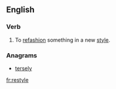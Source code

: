 ==English==

===Verb===
{{en-verb|restyl|ing}}

# To [[refashion]] something in a new [[style]].

===Anagrams===
*[[tersely]]

[[fr:restyle]]